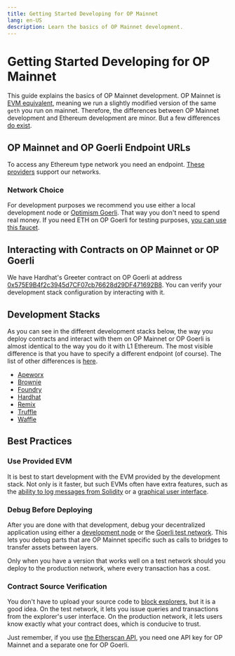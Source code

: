 ```yaml
---
title: Getting Started Developing for OP Mainnet
lang: en-US
description: Learn the basics of OP Mainnet development.
---
```



# Getting Started Developing for OP Mainnet

This guide explains the basics of OP Mainnet development.
OP Mainnet is [EVM equivalent](https://medium.com/ethereum-optimism/introducing-evm-equivalence-5c2021deb306), meaning we run a slightly modified version of the same `geth` you run on mainnet.
Therefore, the differences between OP Mainnet development and Ethereum development are minor.
But a few differences [do exist](/chain/differences).

## OP Mainnet and OP Goerli Endpoint URLs

To access any Ethereum type network you need an endpoint. [These providers](/builders/tools/rpc-providers) support our networks.

### Network Choice

For development purposes we recommend you use either a local development node or [Optimism Goerli](https://goerli-explorer.optimism.io/).
That way you don't need to spend real money.
If you need ETH on OP Goerli for testing purposes, [you can use this faucet](https://app.optimism.io/faucet?utm_source=docs).

## Interacting with Contracts on OP Mainnet or OP Goerli

We have Hardhat's Greeter contract on OP Goerli at address [0x575E9B4f2c3945d7CF07cb76628d29DF471692B8](https://goerli-explorer.optimism.io/address/0x575E9B4f2c3945d7CF07cb76628d29DF471692B8).
You can verify your development stack configuration by interacting with it.

## Development Stacks

As you can see in the different development stacks below, the way you deploy contracts and interact with them on OP Mainnet or OP Goerli is almost identical to the way you do it with L1 Ethereum.
The most visible difference is that you have to specify a different endpoint (of course).
The list of other differences is [here](differences).

*   [Apeworx](https://www.apeworx.io/)
*   [Brownie](https://eth-brownie.readthedocs.io/en/stable/install.html)
*   [Foundry](https://getfoundry.sh/)
*   [Hardhat](https://hardhat.org/)
*   [Remix](https://remix.ethereum.org)
*   [Truffle](https://trufflesuite.com/)
*   [Waffle](https://getwaffle.io/)

## Best Practices

### Use Provided EVM

It is best to start development with the EVM provided by the development stack.
Not only is it faster, but such EVMs often have extra features, such as the [ability to log messages from Solidity](https://hardhat.org/tutorial/debugging-with-hardhat-network.html) or a [graphical user interface](https://trufflesuite.com/ganache/).

### Debug Before Deploying

After you are done with that development, debug your decentralized application using either a [development node](/chain/testing/dev-node) or the [Goerli test network](/chain/op-networks).
This lets you debug parts that are OP Mainnet specific such as calls to bridges to transfer assets between layers.

Only when you have a version that works well on a test network should you deploy to the production network, where every transaction has a cost.

### Contract Source Verification

You don't have to upload your source code to [block explorers](/builders/tools/block-explorers), but it is a good idea.
On the test network, it lets you issue queries and transactions from the explorer's user interface.
On the production network, it lets users know exactly what your contract does, which is conducive to trust.

Just remember, if you use [the Etherscan API](https://explorer.optimism.io/apis), you need one API key for OP Mainnet and a separate one for OP Goerli.
